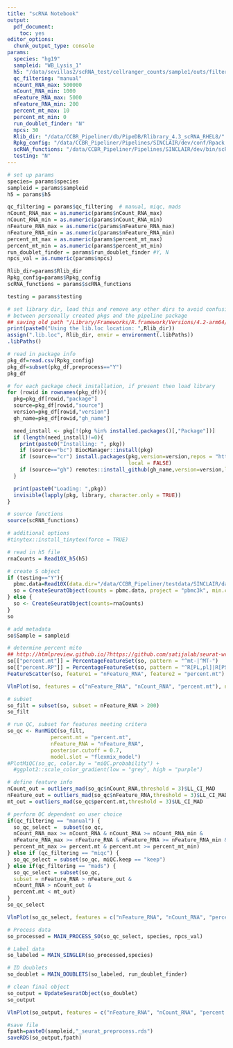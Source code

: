 ```yaml
---
title: "scRNA Notebook"
output: 
  pdf_document: 
    toc: yes
editor_options: 
  chunk_output_type: console
params:
  species: "hg19"
  sampleid: "WB_Lysis_1"
  h5: "/data/sevillas2/scRNA_test/cellranger_counts/sample1/outs/filtered_feature_bc_matrix.h5"
  qc_filtering: "manual"
  nCount_RNA_max: 500000
  nCount_RNA_min: 1000
  nFeature_RNA_max: 5000
  nFeature_RNA_min: 200
  percent_mt_max: 10
  percent_mt_min: 0
  run_doublet_finder: "N"
  npcs: 30
  Rlib_dir: "/data/CCBR_Pipeliner/db/PipeDB/Rlibrary_4.3_scRNA_RHEL8/"
  Rpkg_config: "/data/CCBR_Pipeliner/Pipelines/SINCLAIR/dev/conf/Rpack.config"
  scRNA_functions: "/data/CCBR_Pipeliner/Pipelines/SINCLAIR/dev/bin/scRNA_functions.R"
  testing: "N"
---
```


```r
# set up params
species= params$species
sampleid = params$sampleid
h5 = params$h5

qc_filtering = params$qc_filtering  # manual, miqc, mads
nCount_RNA_max = as.numeric(params$nCount_RNA_max)
nCount_RNA_min = as.numeric(params$nCount_RNA_min)
nFeature_RNA_max = as.numeric(params$nFeature_RNA_max)
nFeature_RNA_min = as.numeric(params$nFeature_RNA_min)
percent_mt_max = as.numeric(params$percent_mt_max)
percent_mt_min = as.numeric(params$percent_mt_min)
run_doublet_finder = params$run_doublet_finder #Y, N
npcs_val = as.numeric(params$npcs)

Rlib_dir=params$Rlib_dir
Rpkg_config=params$Rpkg_config
scRNA_functions = params$scRNA_functions

testing = params$testing
```

```r
# set library dir, load this and remove any other dirs to avoid confusion
# between personally created pkgs and the pipeline package
## saving old path "/Library/Frameworks/R.framework/Versions/4.2-arm64/Resources/library"
print(paste0("Using the lib.loc location: ",Rlib_dir))
assign(".lib.loc", Rlib_dir, envir = environment(.libPaths))
.libPaths()

# read in package info
pkg_df=read.csv(Rpkg_config)
pkg_df=subset(pkg_df,preprocess=="Y")
pkg_df

# for each package check installation, if present then load library
for (rowid in rownames(pkg_df)){
  pkg=pkg_df[rowid,"package"]
  source=pkg_df[rowid,"source"]
  version=pkg_df[rowid,"version"]
  gh_name=pkg_df[rowid,"gh_name"]

  need_install <- pkg[!(pkg %in% installed.packages()[,"Package"])]
  if (length(need_install)!=0){
    print(paste0("Installing: ", pkg))
    if (source=="bc") BiocManager::install(pkg)
    if (source=="cr") install.packages(pkg,version=version,repos = "http://cran.us.r-project.org",
                                       local = FALSE)
    if (source=="gh") remotes::install_github(gh_name,version=version,local = FALSE)
  }

  print(paste0("Loading: ",pkg))
  invisible(lapply(pkg, library, character.only = TRUE))
}

# source functions
source(scRNA_functions)

# additional options
#tinytex::install_tinytex(force = TRUE)
```

```r
# read in h5 file
rnaCounts = Read10X_h5(h5)

# create S object
if (testing=="Y"){
  pbmc.data=Read10X(data.dir="/data/CCBR_Pipeliner/testdata/SINCLAIR/data_storage/10xFQ/filtered_gene_bc_matrices/hg19/")
  so = CreateSeuratObject(counts = pbmc.data, project = "pbmc3k", min.cells = 3, min.features = 200)
} else {
  so <- CreateSeuratObject(counts=rnaCounts)
}
so

# add metadata
so$Sample = sampleid

# determine percent mito
## http://htmlpreview.github.io/?https://github.com/satijalab/seurat-wrappers/blob/master/docs/miQC.html
so[["percent.mt"]] = PercentageFeatureSet(so, pattern = "^mt-|^MT-")
so[["percent.RP"]] = PercentageFeatureSet(so, pattern = "^R[PL,pl]|R[PS,ps]")
FeatureScatter(so, feature1 = "nFeature_RNA", feature2 = "percent.mt")

VlnPlot(so, features = c("nFeature_RNA", "nCount_RNA", "percent.mt"), ncol = 3)
```

```r
# subset
so_filt = subset(so, subset = nFeature_RNA > 200)
so_filt

# run QC, subset for features meeting critera
so_qc <- RunMiQC(so_filt, 
              percent.mt = "percent.mt",
              nFeature_RNA = "nFeature_RNA", 
              posterior.cutoff = 0.7,
              model.slot = "flexmix_model")
#PlotMiQC(so_qc, color.by = "miQC.probability") + 
  #ggplot2::scale_color_gradient(low = "grey", high = "purple")
```

```r
# define feature info
nCount_out = outliers_mad(so_qc$nCount_RNA,threshold = 3)$LL_CI_MAD
nFeature_out = outliers_mad(so_qc$nFeature_RNA,threshold = 3)$LL_CI_MAD
mt_out = outliers_mad(so_qc$percent.mt,threshold = 3)$UL_CI_MAD

# perform QC dependent on user choice
if(qc_filtering == "manual") {
  so_qc_select =  subset(so_qc,
  nCount_RNA_max >= nCount_RNA & nCount_RNA >= nCount_RNA_min & 
  nFeature_RNA_max >= nFeature_RNA & nFeature_RNA >= nFeature_RNA_min & 
  percent_mt_max >= percent.mt & percent.mt >= percent_mt_min)
} else if (qc_filtering == "miqc") {
  so_qc_select = subset(so_qc, miQC.keep == "keep")
} else if(qc_filtering == "mads") {
  so_qc_select = subset(so_qc, 
  subset = nFeature_RNA > nFeature_out & 
  nCount_RNA > nCount_out & 
  percent.mt < mt_out)
}
so_qc_select

VlnPlot(so_qc_select, features = c("nFeature_RNA", "nCount_RNA", "percent.mt"), ncol = 3)

# Process data
so_processed = MAIN_PROCESS_SO(so_qc_select, species, npcs_val)

# Label data
so_labeled = MAIN_SINGLER(so_processed,species)

# ID doublets
so_doublet = MAIN_DOUBLETS(so_labeled, run_doublet_finder)
```

```r
# clean final object
so_output = UpdateSeuratObject(so_doublet)
so_output

VlnPlot(so_output, features = c("nFeature_RNA", "nCount_RNA", "percent.mt"), ncol = 3, group.by="Sample")

#save file
fpath=paste0(sampleid,"_seurat_preprocess.rds")
saveRDS(so_output,fpath)
```
